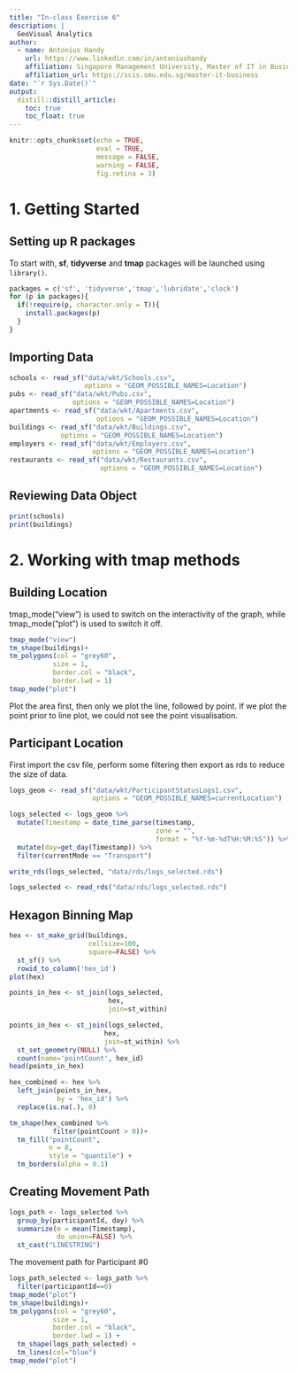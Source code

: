 ```yaml
---
title: "In-class Exercise 6"
description: |
  GeoVisual Analytics
author:
  - name: Antonius Handy 
    url: https://www.linkedin.com/in/antoniushandy
    affiliation: Singapore Management University, Master of IT in Business
    affiliation_url: https://scis.smu.edu.sg/master-it-business
date: "`r Sys.Date()`"
output: 
  distill::distill_article:
    toc: true
    toc_float: true
---
```


```r
knitr::opts_chunk$set(echo = TRUE,
                      eval = TRUE,
                      message = FALSE,
                      warning = FALSE,
                      fig.retina = 3)
```

# 1. Getting Started

## Setting up R packages

To start with, **sf**, **tidyverse** and **tmap** packages will be launched using `library()`.

```r
packages = c('sf', 'tidyverse','tmap','lubridate','clock')
for (p in packages){
  if(!require(p, character.only = T)){
    install.packages(p)
  }
}
```

## Importing Data

```r
schools <- read_sf("data/wkt/Schools.csv",
                   options = "GEOM_POSSIBLE_NAMES=Location")
pubs <- read_sf("data/wkt/Pubs.csv",
                options = "GEOM_POSSIBLE_NAMES=Location")
apartments <- read_sf("data/wkt/Apartments.csv",
                      options = "GEOM_POSSIBLE_NAMES=Location")
buildings <- read_sf("data/wkt/Buildings.csv",
             options = "GEOM_POSSIBLE_NAMES=Location")
employers <- read_sf("data/wkt/Employers.csv",
                     options = "GEOM_POSSIBLE_NAMES=Location")
restaurants <- read_sf("data/wkt/Restaurants.csv",
                       options = "GEOM_POSSIBLE_NAMES=Location")
```

## Reviewing Data Object

```r
print(schools)
print(buildings)
```

# 2. Working with tmap methods

## Building Location

tmap_mode("view") is used to switch on the interactivity of the graph, while tmap_mode("plot") is used to switch it off.

```r
tmap_mode("view")
tm_shape(buildings)+
tm_polygons(col = "grey60",
           size = 1,
           border.col = "black",
           border.lwd = 1)
tmap_mode("plot")
```

Plot the area first, then only we plot the line, followed by point. If we plot the point prior to line plot, we could not see the point visualisation.

## Participant Location

First import the csv file, perform some filtering then export as rds to reduce the size of data.

```r
logs_geom <- read_sf("data/wkt/ParticipantStatusLogs1.csv", 
                     options = "GEOM_POSSIBLE_NAMES=currentLocation")
```

```r
logs_selected <- logs_geom %>%
  mutate(Timestamp = date_time_parse(timestamp, 
                                     zone = "",
                                     format = "%Y-%m-%dT%H:%M:%S")) %>%
  mutate(day=get_day(Timestamp)) %>%
  filter(currentMode == "Transport")
```

```r
write_rds(logs_selected, "data/rds/logs_selected.rds")
```

```r
logs_selected <- read_rds("data/rds/logs_selected.rds")
```

## Hexagon Binning Map

```r
hex <- st_make_grid(buildings, 
                    cellsize=100, 
                    square=FALSE) %>%
  st_sf() %>%
  rowid_to_column('hex_id')
plot(hex)
```

```r
points_in_hex <- st_join(logs_selected, 
                         hex, 
                         join=st_within)
```

```r
points_in_hex <- st_join(logs_selected, 
                        hex, 
                        join=st_within) %>%
  st_set_geometry(NULL) %>%
  count(name='pointCount', hex_id)
head(points_in_hex)
```

```r
hex_combined <- hex %>%
  left_join(points_in_hex, 
            by = 'hex_id') %>%
  replace(is.na(.), 0)
```

```r
tm_shape(hex_combined %>%
           filter(pointCount > 0))+
  tm_fill("pointCount",
          n = 8,
          style = "quantile") +
  tm_borders(alpha = 0.1)
```

## Creating Movement Path

```r
logs_path <- logs_selected %>%
  group_by(participantId, day) %>%
  summarize(m = mean(Timestamp), 
            do_union=FALSE) %>%
  st_cast("LINESTRING")
```

The movement path for Participant #0

```r
logs_path_selected <- logs_path %>%
  filter(participantId==0)
tmap_mode("plot")
tm_shape(buildings)+
tm_polygons(col = "grey60",
           size = 1,
           border.col = "black",
           border.lwd = 1) +
  tm_shape(logs_path_selected) +
  tm_lines(col="blue")
tmap_mode("plot")
```